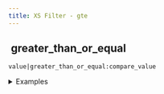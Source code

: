 ```yaml
---
title: XS Filter - gte
---
```


## <img src="../assets/docuBadge (11).png" alt="" data-size="line"> greater\_than\_or\_equal <a href="#xs-gte" id="xs-gte"></a>

`value|greater_than_or_equal:compare_value`

<details>

<summary>Examples</summary>

```javascript
5|greater_than_or_equal:3        // Returns true
5|greater_than_or_equal:5        // Returns true
2|greater_than_or_equal:5        // Returns false
```

</details>
